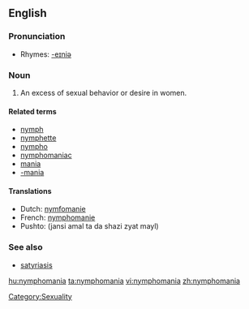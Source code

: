 ==English==

===Pronunciation===
*Rhymes: [[Rhymes:English:-eɪniə|-eɪniə]]

===Noun===
{{en-noun|-}}

# An excess of sexual behavior or desire in women.

====Related terms====
*[[nymph]]
*[[nymphette]]
*[[nympho]]
*[[nymphomaniac]]
*[[mania]]
*[[-mania]]

====Translations====
*Dutch: [[nymfomanie]] {{f}}
*French: [[nymphomanie]] {{f}}
*Pushto: {{fa-Arab|[[جنسي عمل ته د شزي زيات ميل]]}} (jansi amal ta da shazi zyat mayl)

===See also===
* [[satyriasis]]

[[Category:Sexuality]]

[[hu:nymphomania]]
[[ta:nymphomania]]
[[vi:nymphomania]]
[[zh:nymphomania]]
